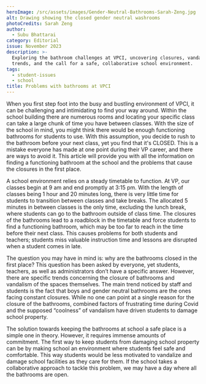 ```yaml
---
heroImage: /src/assets/images/Gender-Neutral-Bathrooms-Sarah-Zeng.jpg
alt: Drawing showing the closed gender neutral washrooms
photoCredits: Sarah Zeng
author:
  - Subu Bhattarai
category: Editorial
issue: November 2023
description: >-
  Exploring the bathroom challenges at VPCI, uncovering closures, vandalism
  trends, and the call for a safe, collaborative school environment.
tags:
  - student-issues
  - school
title: Problems with bathrooms at VPCI
---
```


When you first step foot into the busy and bustling environment of VPCI, it can be challenging and intimidating to find your way around. Within the school building there are numerous rooms and locating your specific class can take a large chunk of time you have between classes. With the size of the school in mind, you might think there would be enough functioning bathrooms for students to use. With this assumption, you decide to rush to the bathroom before your next class, yet you find that it's CLOSED. This is a mistake everyone has made at one point during their VP career, and there are ways to avoid it. This article will provide you with all the information on finding a functioning bathroom at the school and the problems that cause the closures in the first place.

A school environment relies on a steady timetable to function. At VP, our classes begin at 9 am and end promptly at 3:15 pm. With the length of classes being 1 hour and 20 minutes long, there is very little time for students to transition between classes and take breaks. The allocated 5 minutes in between classes is the only time, excluding the lunch break, where students can go to the bathroom outside of class time. The closures of the bathrooms lead to a roadblock in the timetable and force students to find a functioning bathroom, which may be too far to reach in the time before their next class. This causes problems for both students and teachers; students miss valuable instruction time and lessons are disrupted when a student comes in late.

The question you may have in mind is: why are the bathrooms closed in the first place? This question has been asked by everyone, yet students, teachers, as well as administrators don’t have a specific answer. However, there are specific trends concerning the closure of bathrooms and vandalism of the spaces themselves. The main trend noticed by staff and students is the fact that boys and gender neutral bathrooms are the ones facing constant closures. While no one can point at a single reason for the closure of the bathrooms, combined factors of frustrating time during Covid and the supposed “coolness” of vandalism have driven students to damage school property.

The solution towards keeping the bathrooms at school a safe place is a simple one in theory. However, it requires immense amounts of commitment. The first way to keep students from damaging school property can be by making school an environment where students feel safe and comfortable. This way students would be less motivated to vandalize and damage school facilities as they care for them. If the school takes a collaborative approach to tackle this problem, we may have a day where all the bathrooms are open.
